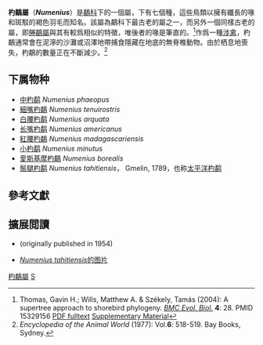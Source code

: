 {{Automatic taxobox
| taxon = Numenius
| image = Curlew - natures pics.jpg
| image_caption = 德克薩斯州的[[長嘴杓鷸|長嘴杓鷸]]
| authority = [[Mathurin_Jacques_Brisson|Brisson]], 1760
| subdivision_ranks = 种
| subdivision = 见正文
| synonyms =
''Palnumenius'' <small>[[Loye_H._Miller|Miller]], 1942</small>
}}

'''杓鷸屬'''（'''''Numenius'''''）是[[鷸科|鷸科]]下的一個屬，下有七個種，這些鳥類以擁有纖長的喙和斑駁的褐色羽毛而知名。該屬為鷸科下最古老的屬之一，而另外一個同樣古老的屬，即[[塍鷸屬|塍鷸屬]]與其有較爲相似的特徵，唯後者的喙是筆直的。<ref name=Thomas>Thomas, Gavin H.; Wills, Matthew A. & Székely, Tamás (2004): A supertree approach to shorebird phylogeny. ''[[BMC_journals|BMC Evol. Biol.]]'' '''4''': 28. {{doi|10.1186/1471-2148-4-28}} PMID 15329156 [http://www.pubmedcentral.org/picrender.fcgi?artid=515296&blobtype=pdf PDF fulltext] {{Wayback|url=http://www.pubmedcentral.org/picrender.fcgi?artid=515296&blobtype=pdf |date=20160411191831 }} [http://www.pubmedcentral.org/articlerender.fcgi?artid=515296#supplementary-material-sec Supplementary Material]{{dead link|date=2018年1月 |bot=InternetArchiveBot |fix-attempted=yes }}</ref>作爲一種[[涉禽|涉禽]]，杓鷸通常會在泥濘的沙灘或沼澤地帶捕食隱藏在地底的無脊椎動物。由於栖息地喪失，杓鷸的數量正在不斷減少。<ref>''Encyclopedia of the Animal World'' (1977): Vol.'''6''': 518-519. Bay Books, Sydney.</ref>

==下属物种==
* [[中杓鹬|中杓鹬]] ''Numenius  phaeopus''
* [[細嘴杓鷸|細嘴杓鷸]] ''Numenius  tenuirostris''
* [[白腰杓鹬|白腰杓鹬]] ''Numenius  arquata''
* [[长嘴杓鹬|长嘴杓鹬]] ''Numenius  americanus''
* [[紅腰杓鷸|紅腰杓鷸]] ''Numenius  madagascariensis''
* [[小杓鹬|小杓鹬]] ''Numenius  minutus''
* [[愛斯基摩杓鷸|愛斯基摩杓鷸]] ''Numenius  borealis''
* [[鬃腿杓鹬|鬃腿杓鹬]] ''Numenius  tahitiensis''， Gmelin, 1789，也称[[太平洋杓鹬|太平洋杓鹬]]

==參考文獻==
{{Reflist}}

==擴展閲讀==
*{{cite book|last=Bodsworth|first=Fred|title=Last of the Curlews|year=1987|isbn=0-396-09187-3}} (originally published in 1954)
* [http://www.underwaterkwaj.com/land/bird-kwaj/Numenius-tahitiensis-cs-EB02.jpg ''Numenius tahitiensis''的图片] {{Wayback|url=http://www.underwaterkwaj.com/land/bird-kwaj/Numenius-tahitiensis-cs-EB02.jpg |date=20210202121642 }}
{{Taxonbar|from=Q215166}}

[[Category:杓鷸屬|]]
[[Category:鷸科|S]]